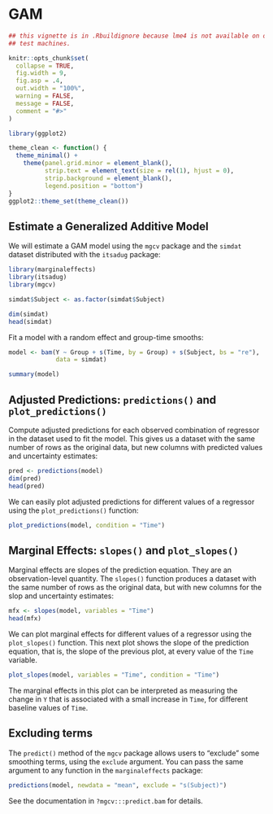 
# GAM


```r
## this vignette is in .Rbuildignore because lme4 is not available on old CRAN
## test machines.

knitr::opts_chunk$set(
  collapse = TRUE,
  fig.width = 9,
  fig.asp = .4,
  out.width = "100%",
  warning = FALSE,
  message = FALSE,
  comment = "#>"
)

library(ggplot2)

theme_clean <- function() {
  theme_minimal() +
    theme(panel.grid.minor = element_blank(),
          strip.text = element_text(size = rel(1), hjust = 0),
          strip.background = element_blank(),
          legend.position = "bottom")
}
ggplot2::theme_set(theme_clean())
```

## Estimate a Generalized Additive Model

We will estimate a GAM model using the `mgcv` package and the `simdat` dataset distributed with the `itsadug` package:

```r
library(marginaleffects)
library(itsadug)
library(mgcv)

simdat$Subject <- as.factor(simdat$Subject)

dim(simdat)
head(simdat)
```

Fit a model with a random effect and group-time smooths:

```r
model <- bam(Y ~ Group + s(Time, by = Group) + s(Subject, bs = "re"),
             data = simdat)

summary(model)
```

## Adjusted Predictions: `predictions()` and `plot_predictions()`

Compute adjusted predictions for each observed combination of regressor in the dataset used to fit the model. This gives us a dataset with the same number of rows as the original data, but new columns with predicted values and uncertainty estimates:

```r
pred <- predictions(model)
dim(pred)
head(pred)
```

We can easily plot adjusted predictions for different values of a regressor using the `plot_predictions()` function:

```r
plot_predictions(model, condition = "Time")
```

## Marginal Effects: `slopes()` and `plot_slopes()`

Marginal effects are slopes of the prediction equation. They are an observation-level quantity. The `slopes()` function produces a dataset with the same number of rows as the original data, but with new columns for the slop and uncertainty estimates:

```r
mfx <- slopes(model, variables = "Time")
head(mfx)
```

We can plot marginal effects for different values of a regressor using the `plot_slopes()` function.
This next plot shows the slope of the prediction equation, that is, the slope of the previous plot, at every value of the `Time` variable.

```r
plot_slopes(model, variables = "Time", condition = "Time")
```

The marginal effects in this plot can be interpreted as measuring the change in `Y` that is associated with a small increase in `Time`, for different baseline values of `Time`.

## Excluding terms

The `predict()` method of the `mgcv` package allows users to "exclude" some smoothing terms, using the `exclude` argument. You can pass the same argument to any function in the `marginaleffects` package:

```r
predictions(model, newdata = "mean", exclude = "s(Subject)")
```

See the documentation in `?mgcv:::predict.bam` for details.

